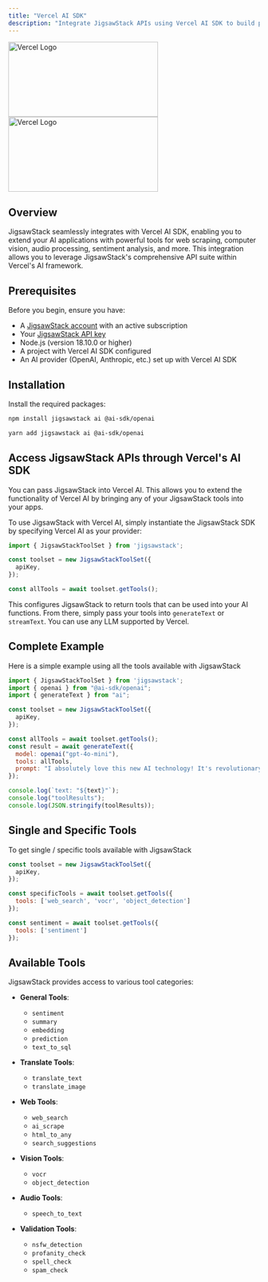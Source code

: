 ```yaml
---
title: "Vercel AI SDK"
description: "Integrate JigsawStack APIs using Vercel AI SDK to build powerful AI applications with tools and function calling"
---
```


<img 
  className="mx-auto text-black dark:text-white hidden dark:block" 
  src="/images/vercel/dark.png" 
  alt="Vercel Logo" 
  height="150" 
  width="300"
/>
<img 
  className="mx-auto text-black dark:hidden" 
  src="/images/vercel/light.png" 
  alt="Vercel Logo" 
  height="150" 
  width="300"
/>

## Overview

JigsawStack seamlessly integrates with Vercel AI SDK, enabling you to extend your AI applications with powerful tools for web scraping, computer vision, audio processing, sentiment analysis, and more. This integration allows you to leverage JigsawStack's comprehensive API suite within Vercel's AI framework.

## Prerequisites

Before you begin, ensure you have:

- A [JigsawStack account](https://jigsawstack.com/dashboard) with an active subscription
- Your [JigsawStack API key](https://jigsawstack.com/dashboard) 
- Node.js (version 18.10.0 or higher)
- A project with Vercel AI SDK configured
- An AI provider (OpenAI, Anthropic, etc.) set up with Vercel AI SDK

## Installation

Install the required packages:

```bash npm
npm install jigsawstack ai @ai-sdk/openai
```

```bash yarn
yarn add jigsawstack ai @ai-sdk/openai
```

## Access JigsawStack APIs through Vercel's AI SDK 

You can pass JigsawStack into Vercel AI. This allows you to extend the functionality of Vercel AI by bringing any of your JigsawStack tools into your apps.

To use JigsawStack with Vercel AI, simply instantiate the JigsawStack SDK by specifying Vercel AI as your provider:

```javascript
import { JigsawStackToolSet } from 'jigsawstack';

const toolset = new JigsawStackToolSet({
  apiKey,
});

const allTools = await toolset.getTools();
```

This configures JigsawStack to return tools that can be used into your AI functions. From there, simply pass your tools into `generateText` or `streamText`. You can use any LLM supported by Vercel.

## Complete Example
Here is a simple example using all the tools available with JigsawStack

```javascript 
import { JigsawStackToolSet } from 'jigsawstack';
import { openai } from "@ai-sdk/openai";
import { generateText } from "ai";

const toolset = new JigsawStackToolSet({
  apiKey,
});

const allTools = await toolset.getTools();
const result = await generateText({
  model: openai("gpt-4o-mini"),
  tools: allTools,
  prompt: "I absolutely love this new AI technology! It's revolutionary and amazing!",
});

console.log(`text: "${text}"`);
console.log("toolResults");
console.log(JSON.stringify(toolResults));

```

## Single and Specific Tools
To get single / specific tools available with JigsawStack

```javascript
const toolset = new JigsawStackToolSet({
  apiKey,
});

const specificTools = await toolset.getTools({
  tools: ['web_search', 'vocr', 'object_detection']
});

const sentiment = await toolset.getTools({
  tools: ['sentiment']
});

```

## Available Tools

JigsawStack provides access to various tool categories:
- **General Tools**:
  - `sentiment`
  - `summary` 
  - `embedding` 
  - `prediction`
  - `text_to_sql`

- **Translate Tools**:
  - `translate_text`
  - `translate_image`

- **Web Tools**:
  - `web_search`
  - `ai_scrape`
  - `html_to_any`
  - `search_suggestions`

- **Vision Tools**:
  - `vocr`
  - `object_detection`

- **Audio Tools**:
  - `speech_to_text`

- **Validation Tools**:
  - `nsfw_detection`
  - `profanity_check`
  - `spell_check`
  - `spam_check`